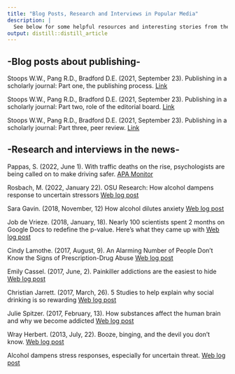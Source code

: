 ```yaml
---
title: "Blog Posts, Research and Interviews in Popular Media"
description: |
  See below for some helpful resources and interesting stories from the B.E.A.V.E.R.S lab.
output: distill::distill_article
---
```


## -Blog posts about publishing- ##

Stoops W.W., Pang R.D., Bradford D.E. (2021, September 23). Publishing in a scholarly journal: Part one, the publishing process.
[Link](https://www.apa.org/pubs/journals/resources/publishing-tips/publishing-process)

Stoops W.W., Pang R.D., Bradford D.E. (2021, September 23). Publishing in a scholarly journal: Part two, role of the editorial board. [Link](https://www.apa.org/pubs/journals/resources/publishing-tips/editorial-board)

Stoops W.W., Pang R.D., Bradford D.E. (2021, September 23). Publishing in a scholarly journal: Part three, peer review. [Link](https://www.apa.org/pubs/journals/resources/publishing-tips/peer-review)

## -Research and interviews in the news- ###

Pappas, S. (2022, June 1). With traffic deaths on the rise, psychologists are being called on to make driving safer. [APA Monitor](https://www.apa.org/monitor/2022/06/feature-traffic-safety)

Rosbach, M. (2022, January 22). OSU Research: How alcohol dampens response to uncertain stressors [Web log post](https://www.thechronicleonline.com/news/osu-research-how-alcohol-dampens-response-to-uncertainstressors/article_89f0db16-7a3a-11ec-92c9-0747d3b67c1f.html)

Sara Gavin. (2018, November, 12) How alcohol dilutes anxiety [Web log post](https://today.umd.edu/articles/how-alcohol-dilutes-anxiety-f958169c-f9ba-41eb-bc60-aa6bd24409c0)

Job de Vrieze. (2018, January, 18). Nearly 100 scientists spent 2 months on Google Docs to redefine the p-value. Here’s what they came up with [Web log post](http://www.sciencemag.org/news/2018/01/nearly100-scientists-spent-2-months-google-docs-redefine-p-value-here-s-what-they-came)

Cindy Lamothe. (2017, August, 9). An Alarming Number of People Don’t Know the Signs of Prescription-Drug
Abuse [Web log post](https://www.thecut.com/2017/08/opioid-epidemic-addiction-mental-health.html?fbclid=IwAR2IuHPLedPm1MbfVCGeFs-lD0XdMvpAbF-kHvNW20IX6S8CBGJq9-faiS8)

Emily Cassel. (2017, June, 2). Painkiller addictions are the easiest to hide [Web log post](https://tonic.vice.com/en_us/article/3kzn49/painkiller-addictions-are-the-easiest-to-hide)

Christian Jarrett. (2017, March, 26). 5 Studies to help explain why social drinking is so rewarding [Web log post](http://www.businessinsider.com/5-studies-that-help-explain-why-social-drinking-is-so-rewarding2017-3)

Julie Spitzer. (2017, February, 13). How substances affect the human brain and why we become addicted [Web log post](http://www.dailycardinal.com/article/2017/02/how-substances-affect-the-human-brainand-why-we-become-addicted)

Wray Herbert. (2013, July, 22). Booze, binging, and the devil you don’t know. [Web log post](http://www.huffingtonpost.com/wray-herbert/booze-binging-and-the-dev_b_3634559.html)

Alcohol dampens stress responses, especially for uncertain threat. [Web log post](http://www.psychologicalscience.org/index.php/publications/observer/obsonline/alcohol-dampens-stressresponses-especially-for-uncertain-threats.html)



